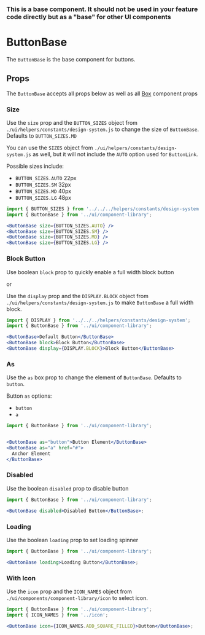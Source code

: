 
### This is a base component. It should not be used in your feature code directly but as a "base" for other UI components

# ButtonBase

The `ButtonBase` is the base component for buttons.

<Canvas>
  <Story id="ui-components-component-library-button-base-button-base-stories-js--default-story" />
</Canvas>

## Props

The `ButtonBase` accepts all props below as well as all [Box](/docs/ui-components-ui-box-box-stories-js--default-story#props) component props

<ArgsTable of={ButtonBase} />

### Size

Use the `size` prop and the `BUTTON_SIZES` object from `./ui/helpers/constants/design-system.js` to change the size of `ButtonBase`. Defaults to `BUTTON_SIZES.MD`

You can use the `SIZES` object from `./ui/helpers/constants/design-system.js` as well, but it will not include the `AUTO` option used for `ButtonLink`.

Possible sizes include:

- `BUTTON_SIZES.AUTO` 22px
- `BUTTON_SIZES.SM` 32px
- `BUTTON_SIZES.MD` 40px
- `BUTTON_SIZES.LG` 48px

<Canvas>
  <Story id="ui-components-component-library-button-base-button-base-stories-js--size" />
</Canvas>

```jsx
import { BUTTON_SIZES } from '../../../helpers/constants/design-system';
import { ButtonBase } from '../ui/component-library';

<ButtonBase size={BUTTON_SIZES.AUTO} />
<ButtonBase size={BUTTON_SIZES.SM} />
<ButtonBase size={BUTTON_SIZES.MD} />
<ButtonBase size={BUTTON_SIZES.LG} />
```

### Block Button

Use boolean `block` prop to quickly enable a full width block button

or

Use the `display` prop and the `DISPLAY.BLOCK` object from `./ui/helpers/constants/design-system.js` to make `ButtonBase` a full width block.

<Canvas>
  <Story id="ui-components-component-library-button-base-button-base-stories-js--block" />
</Canvas>

```jsx
import { DISPLAY } from '../../../helpers/constants/design-system';
import { ButtonBase } from '../ui/component-library';

<ButtonBase>Default Button</ButtonBase>
<ButtonBase block>Block Button</ButtonBase>
<ButtonBase display={DISPLAY.BLOCK}>Block Button</ButtonBase>
```

### As

Use the `as` box prop to change the element of `ButtonBase`. Defaults to `button`.

Button `as` options:

- `button`
- `a`

<Canvas>
  <Story id="ui-components-component-library-button-base-button-base-stories-js--as" />
</Canvas>

```jsx
import { ButtonBase } from '../ui/component-library';


<ButtonBase as="button">Button Element</ButtonBase>
<ButtonBase as="a" href="#">
  Anchor Element
</ButtonBase>
```

### Disabled

Use the boolean `disabled` prop to disable button

<Canvas>
  <Story id="ui-components-component-library-button-base-button-base-stories-js--disabled" />
</Canvas>

```jsx
import { ButtonBase } from '../ui/component-library';

<ButtonBase disabled>Disabled Button</ButtonBase>;
```

### Loading

Use the boolean `loading` prop to set loading spinner

<Canvas>
  <Story id="ui-components-component-library-button-base-button-base-stories-js--loading" />
</Canvas>

```jsx
import { ButtonBase } from '../ui/component-library';

<ButtonBase loading>Loading Button</ButtonBase>;
```

### With Icon

Use the `icon` prop and the `ICON_NAMES` object from `./ui/components/component-library/icon` to select icon.

<Canvas>
  <Story id="ui-components-component-library-button-base-button-base-stories-js--with-icon" />
</Canvas>

```jsx
import { ButtonBase } from '../ui/component-library';
import { ICON_NAMES } from '../icon';

<ButtonBase icon={ICON_NAMES.ADD_SQUARE_FILLED}>Button</ButtonBase>;
```
